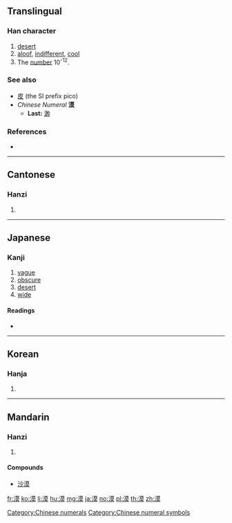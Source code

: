 ==Translingual==

===Han character===
{{Han char|rn=85|rad=水|as=11|sn=14|four=34134|canj=ETAK|ids=⿰氵⿳艹日大}}

# [[desert]]
# [[aloof]], [[indifferent]], [[cool]]
# The [[number]] 10<sup>-12</sup>.

===See also===
* [[皮]] (the SI prefix pico)
* ''Chinese Numeral'' ''' 漠 '''
** '''Last:''' [[渺]]

===References===
* {{Han ref|kx=0646.130|dkj=18149|dj=1055.120|hdz=31694.050|uh=6F20|ud=28448|bh=BA7A|bd=47738}}

[[Category:Chinese numerals]]
[[Category:Chinese numeral symbols]]

----

==Cantonese==

===Hanzi===
{{yue-hanzi|jyut=|y=mok6}}

# {{defn|lang=yue|sort=水11}}

----

==Japanese==

===Kanji===
{{ja-kanji|grade=c|rs=水10}}

# [[vague]]
# [[obscure]]
# [[desert]]
# [[wide]]

====Readings====
* {{ja-readings|goon=[[まく]] (maku)|kanon=[[ばく]] (baku)|kun=[[すなはら]] (sunahara), [[ひろい]] (hiroi)|nanori=[[とう]] (tō), [[ひろ]] (hiro)}}

----

==Korean==

===Hanja===
{{ko-hanja|hangeul=막|eumhun=|rv=mak|mr=mak|y=mak}}

# {{defn|lang=ko|sort=水11}}

----

==Mandarin==

===Hanzi===
{{cmn-hanzi|pin=[[mò]] ([[mo4]])|wg=mo<sup>4</sup>}}

# {{defn|lang=cmn|sort=水11}}

====Compounds====
* [[沙漠]]

[[fr:漠]]
[[ko:漠]]
[[li:漠]]
[[hu:漠]]
[[mg:漠]]
[[ja:漠]]
[[no:漠]]
[[pl:漠]]
[[th:漠]]
[[zh:漠]]